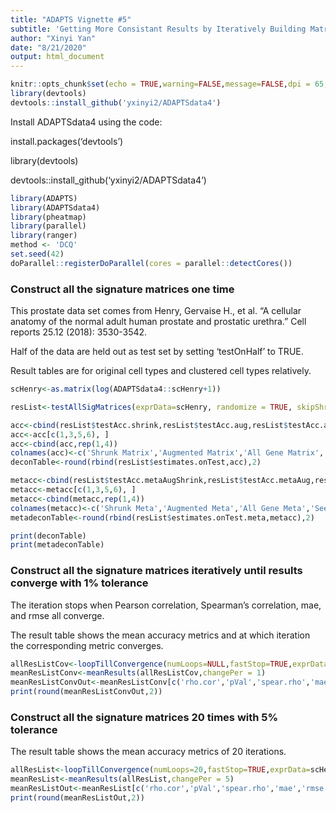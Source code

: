 ```yaml
---
title: "ADAPTS Vignette #5"
subtitle: 'Getting More Consistant Results by Iteratively Building Matrices '
author: "Xinyi Yan"
date: "8/21/2020"
output: html_document
---
```


```r
knitr::opts_chunk$set(echo = TRUE,warning=FALSE,message=FALSE,dpi = 65,fig.retina = 1.5)
library(devtools) 
devtools::install_github('yxinyi2/ADAPTSdata4')

```

<p>Install ADAPTSdata4 using the code: <p>

<p>install.packages(‘devtools’) <p>

<p>library(devtools) <p>

<p>devtools::install_github(‘yxinyi2/ADAPTSdata4’)<p>


```r
library(ADAPTS)
library(ADAPTSdata4)
library(pheatmap)
library(parallel)
library(ranger)
method <- 'DCQ'
set.seed(42)
doParallel::registerDoParallel(cores = parallel::detectCores())
```


### Construct all the signature matrices one time
<p>This prostate data set comes from Henry, Gervaise H., et al. "A cellular anatomy of the normal adult human prostate and prostatic urethra." Cell reports 25.12 (2018): 3530-3542.<p>
<p>Half of the data are held out as test set by setting 'testOnHalf' to TRUE.<p>
<p>Result tables are for original cell types and clustered cell types relatively.<p>
```r
scHenry<-as.matrix(log(ADAPTSdata4::scHenry+1))

resList<-testAllSigMatrices(exprData=scHenry, randomize = TRUE, skipShrink=FALSE, proportional=FALSE,handMetaCluster=NULL,testOnHalf=TRUE)

acc<-cbind(resList$testAcc.shrink,resList$testAcc.aug,resList$testAcc.all,resList$testAcc.seed)
acc<-acc[c(1,3,5,6), ]
acc<-cbind(acc,rep(1,4))
colnames(acc)<-c('Shrunk Matrix','Augmented Matrix','All Gene Matrix','Seed Matrix','actFrac.test')
deconTable<-round(rbind(resList$estimates.onTest,acc),2)

metacc<-cbind(resList$testAcc.metaAugShrink,resList$testAcc.metaAug,resList$testAcc.metaAll,resList$testAcc.metaSeed)
metacc<-metacc[c(1,3,5,6), ]
metacc<-cbind(metacc,rep(1,4))
colnames(metacc)<-c('Shrunk Meta','Augmented Meta','All Gene Meta','Seed Meta','actFrac.test')
metadeconTable<-round(rbind(resList$estimates.onTest.meta,metacc),2)

print(deconTable)
print(metadeconTable)

```





### Construct all the signature matrices iteratively until results converge with 1% tolerance
<p>The iteration stops when Pearson correlation, Spearman's correlation, mae, and rmse all converge.<p>
<p>The result table shows the mean accuracy metrics and at which iteration the corresponding metric converges.<p> 
```r
allResListCov<-loopTillConvergence(numLoops=NULL,fastStop=TRUE,exprData=scHenry,changePer=1,handMetaCluster=NULL,testOnHalf=TRUE)
meanResListConv<-meanResults(allResListCov,changePer = 1)
meanResListConvOut<-meanResListConv[c('rho.cor','pVal','spear.rho','mae','rmse','N','convIt.rho.cor','convIt.pVal','convIt.spear.rho','convIt.mae','convIt.rmse')]
print(round(meanResListConvOut,2))
```

### Construct all the signature matrices 20 times with 5% tolerance
The result table shows the mean accuracy metrics of 20 iterations.
```r
allResList<-loopTillConvergence(numLoops=20,fastStop=TRUE,exprData=scHenry,changePer=5,handMetaCluster=NULL,testOnHalf=TRUE)
meanResList<-meanResults(allResList,changePer = 5)
meanResListOut<-meanResList[c('rho.cor','pVal','spear.rho','mae','rmse','N','convIt.rho.cor','convIt.pVal','convIt.spear.rho','convIt.mae','convIt.rmse')]
print(round(meanResListOut,2))
```
